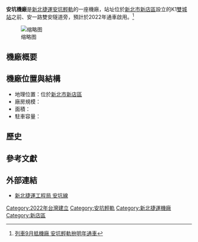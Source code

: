 '''安坑機廠'''是[[新北捷運|新北捷運]][[安坑輕軌|安坑輕軌]]的一座機廠，站址位於[[新北市|新北市]][[新店區|新店區]]設立的K1[[雙城站|雙城站]]之前、安一路雙安隧道旁，預計於2022年通車啟用。<ref>[https://udn.com/news/story/7323/5280566 列車9月抵機廠 安坑輕軌拚明年通車]</ref>

[[File:安坑輕軌機廠結構體施工.jpg|缩略图]]

==機廠概要==

==機廠位置與結構==
*地理位置：位於[[新北市|新北市]][[新店區|新店區]]
*廠房規模：
*面積：
*駐車容量：

==歷史==

==參考文獻==
{{Reflist}}
==外部連結==
*[https://www.dorts.ntpc.gov.tw/home.jsp?id=8c4540120c916d8b 新北捷運工程局 安坑線] {{Wayback|url=https://www.dorts.ntpc.gov.tw/home.jsp?id=8c4540120c916d8b |date=20201204142932 }}
{{新北捷運機廠}}
{{Portal bar|臺灣|臺北|城市軌道交通|臺灣鐵路運輸|鐵路}}
[[Category:2022年台灣建立|Category:2022年台灣建立]]
[[Category:安坑輕軌|Category:安坑輕軌]]
[[Category:新北捷運機廠|Category:新北捷運機廠]]
[[Category:新店區|Category:新店區]]